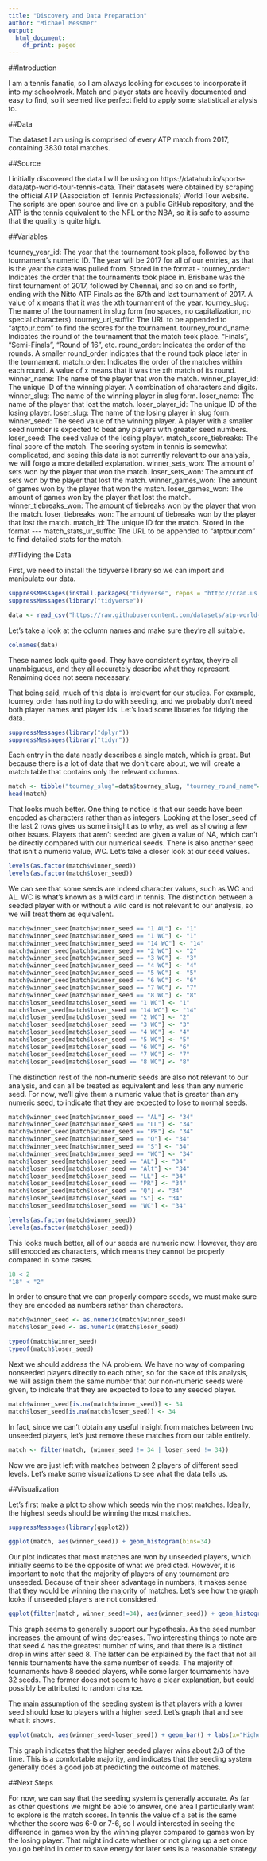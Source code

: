 ```yaml
---
title: "Discovery and Data Preparation"
author: "Michael Messmer"
output:
  html_document:
    df_print: paged
---
```


##Introduction

I am a tennis fanatic, so I am always looking for excuses to incorporate it into my schoolwork. Match and player stats are heavily documented and easy to find, so it seemed like perfect field to apply some statistical analysis to.

##Data

The dataset I am using is comprised of every ATP match from 2017, containing 3830 total matches.

##Source

I initially discovered the data I will be using on https://datahub.io/sports-data/atp-world-tour-tennis-data. Their datasets were obtained by scraping the official ATP (Association of Tennis Professionals) World Tour website. The scripts are open source and live on a public GitHub repository, and the ATP is the tennis equivalent to the NFL or the NBA, so it is safe to assume that the quality is quite high.

##Variables

tourney_year_id: The year that the tournament took place, followed by the tournament's numeric ID. The year will be 2017 for all of our entries, as that is the year the data was pulled from. Stored in the format <year>-<id>
tourney_order: Indicates the order that the tournaments took place in. Brisbane was the first tournament of 2017, followed by Chennai, and so on and so forth, ending with the Nitto ATP Finals as the 67th and last tournament of 2017. A value of x means that it was the xth tournament of the year.
tourney_slug: The name of the tournament in slug form (no spaces, no capitalization, no special characters).
tourney_url_suffix: The URL to be appended to "atptour.com" to find the scores for the tournament.
tourney_round_name: Indicates the round of the tournament that the match took place. "Finals", "Semi-Finals", "Round of 16", etc.
round_order: Indicates the order of the rounds. A smaller round_order indicates that the round took place later in the tournament.
match_order: Indicates the order of the matches within each round. A value of x means that it was the xth match of its round.
winner_name: The name of the player that won the match.
winner_player_id: The unique ID of the winning player. A combination of characters and digits.
winner_slug: The name of the winning player in slug form.
loser_name: The name of the player that lost the match.
loser_player_id: The unique ID of the losing player.
loser_slug: The name of the losing player in slug form.
winner_seed: The seed value of the winning player. A player with a smaller seed number is expected to beat any players with greater seed numbers.
loser_seed: The seed value of the losing player.
match_score_tiebreaks: The final score of the match. The scoring system in tennis is somewhat complicated, and seeing this data is not currently relevant to our analysis, we will forgo a more detailed explanation.
winner_sets_won: The amount of sets won by the player that won the match.
loser_sets_won: The amount of sets won by the player that lost the match.
winner_games_won: The amount of games won by the player that won the match.
loser_games_won: The amount of games won by the player that lost the match.
winner_tiebreaks_won: The amount of tiebreaks won by the player that won the match.
loser_tiebreaks_won: The amount of tiebreaks won by the player that lost the match.
match_id: The unique ID for the match. Stored in the format <year>-<tourney_id>-<winner_player_id>-<loser_player_id>
match_stats_ur_suffix: The URL to be appended to "atptour.com" to find detailed stats for the match.

##Tidying the Data

First, we need to install the tidyverse library so we can import and manipulate our data.

```r
suppressMessages(install.packages("tidyverse", repos = "http://cran.us.r-project.org"))
suppressMessages(library("tidyverse"))

data <- read_csv("https://raw.githubusercontent.com/datasets/atp-world-tour-tennis-data/master/csv/2_match_scores/match_scores_2017_UNINDEXED.csv")
```

Let's take a look at the column names and make sure they're all suitable.

```r
colnames(data)
```

These names look quite good. They have consistent syntax, they're all unambiguous, and they all accurately describe what they represent. Renaiming does not seem necessary.

That being said, much of this data is irrelevant for our studies. For example, tourney_order has nothing to do with seeding, and we probably don't need both player names and player ids. Let's load some libraries for tidying the data.

```r
suppressMessages(library("dplyr"))
suppressMessages(library("tidyr"))
```

Each entry in the data neatly describes a single match, which is great. But because there is a lot of data that we don't care about, we will create a match table that contains only the relevant columns.

```r
match <- tibble("tourney_slug"=data$tourney_slug, "tourney_round_name"=data$tourney_round_name, "winner_name"=data$winner_name, "loser_name"=data$loser_name, "winner_seed"=data$winner_seed, "loser_seed"=data$loser_seed)
head(match)
```

That looks much better. One thing to notice is that our seeds have been encoded as characters rather than as integers. Looking at the loser_seed of the last 2 rows gives us some insight as to why, as well as showing a few other issues. Players that aren't seeded are given a value of NA, which can't be directly compared with our numerical seeds. There is also another seed that isn't a numeric value, WC. Let's take a closer look at our seed values.

```r
levels(as.factor(match$winner_seed))
levels(as.factor(match$loser_seed))
```

We can see that some seeds are indeed character values, such as WC and AL. WC is what's known as a wild card in tennis. The distinction between a seeded player with or without a wild card is not relevant to our analysis, so we will treat them as equivalent.

```r
match$winner_seed[match$winner_seed == "1 AL"] <- "1"
match$winner_seed[match$winner_seed == "1 WC"] <- "1"
match$winner_seed[match$winner_seed == "14 WC"] <- "14"
match$winner_seed[match$winner_seed == "2 WC"] <- "2"
match$winner_seed[match$winner_seed == "3 WC"] <- "3"
match$winner_seed[match$winner_seed == "4 WC"] <- "4"
match$winner_seed[match$winner_seed == "5 WC"] <- "5"
match$winner_seed[match$winner_seed == "6 WC"] <- "6"
match$winner_seed[match$winner_seed == "7 WC"] <- "7"
match$winner_seed[match$winner_seed == "8 WC"] <- "8"
match$loser_seed[match$loser_seed == "1 WC"] <- "1"
match$loser_seed[match$loser_seed == "14 WC"] <- "14"
match$loser_seed[match$loser_seed == "2 WC"] <- "2"
match$loser_seed[match$loser_seed == "3 WC"] <- "3"
match$loser_seed[match$loser_seed == "4 WC"] <- "4"
match$loser_seed[match$loser_seed == "5 WC"] <- "5"
match$loser_seed[match$loser_seed == "6 WC"] <- "6"
match$loser_seed[match$loser_seed == "7 WC"] <- "7"
match$loser_seed[match$loser_seed == "8 WC"] <- "8"
```

The distinction rest of the non-numeric seeds are also not relevant to our analysis, and can all be treated as equivalent and less than any numeric seed. For now, we'll give them a numeric value that is greater than any numeric seed, to indicate that they are expected to lose to normal seeds.

```r
match$winner_seed[match$winner_seed == "AL"] <- "34"
match$winner_seed[match$winner_seed == "LL"] <- "34"
match$winner_seed[match$winner_seed == "PR"] <- "34"
match$winner_seed[match$winner_seed == "Q"] <- "34"
match$winner_seed[match$winner_seed == "S"] <- "34"
match$winner_seed[match$winner_seed == "WC"] <- "34"
match$loser_seed[match$loser_seed == "AL"] <- "34"
match$loser_seed[match$loser_seed == "Alt"] <- "34"
match$loser_seed[match$loser_seed == "LL"] <- "34"
match$loser_seed[match$loser_seed == "PR"] <- "34"
match$loser_seed[match$loser_seed == "Q"] <- "34"
match$loser_seed[match$loser_seed == "S"] <- "34"
match$loser_seed[match$loser_seed == "WC"] <- "34"

levels(as.factor(match$winner_seed))
levels(as.factor(match$loser_seed))
```

This looks much better, all of our seeds are numeric now. However, they are still encoded as characters, which means they cannot be properly compared in some cases.

```r
18 < 2
"18" < "2"
```

In order to ensure that we can properly compare seeds, we must make sure they are encoded as numbers rather than characters.

```r
match$winner_seed <- as.numeric(match$winner_seed)
match$loser_seed <- as.numeric(match$loser_seed)

typeof(match$winner_seed)
typeof(match$loser_seed)
```

Next we should address the NA problem. We have no way of comparing nonseeded players directly to each other, so for the sake of this analysis, we will assign them the same number that our non-numeric seeds were given, to indicate that they are expected to lose to any seeded player.

```r
match$winner_seed[is.na(match$winner_seed)] <- 34
match$loser_seed[is.na(match$loser_seed)] <- 34
```

In fact, since we can't obtain any useful insight from matches between two unseeded players, let's just remove these matches from our table entirely.

```r
match <- filter(match, (winner_seed != 34 | loser_seed != 34))
```

Now we are just left with matches between 2 players of different seed levels. Let's make some visualizations to see what the data tells us.

##Visualization

Let's first make a plot to show which seeds win the most matches. Ideally, the highest seeds should be winning the most matches.

```r
suppressMessages(library(ggplot2))

ggplot(match, aes(winner_seed)) + geom_histogram(bins=34)
```

Our plot indicates that most matches are won by unseeded players, which initially seems to be the opposite of what we predicted. However, it is important to note that the majority of players of any tournament are unseeded. Because of their sheer advantage in numbers, it makes sense that they would be winning the majority of matches. Let's see how the graph looks if unseeded players are not considered.

```r
ggplot(filter(match, winner_seed!=34), aes(winner_seed)) + geom_histogram(bins=33)
```

This graph seems to generally support our hypothesis. As the seed number increases, the amount of wins decreases. Two interesting things to note are that seed 4 has the greatest number of wins, and that there is a distinct drop in wins after seed 8. The latter can be explained by the fact that not all tennis tournaments have the same number of seeds. The majority of tournaments have 8 seeded players, while some larger tournaments have 32 seeds. The former does not seem to have a clear explanation, but could possibly be attributed to random chance.

The main assumption of the seeding system is that players with a lower seed should lose to players with a higher seed. Let's graph that and see what it shows.

```r
ggplot(match, aes(winner_seed<loser_seed)) + geom_bar() + labs(x="Higher Seed Beat Lower Seed", y="Number of Matches")
```

This graph indicates that the higher seeded player wins about 2/3 of the time. This is a comfortable majority, and indicates that the seeding system generally does a good job at predicting the outcome of matches.

##Next Steps

For now, we can say that the seeding system is generally accurate. As far as other questions we might be able to answer, one area I particularly want to explore is the match scores. In tennis the value of a set is the same whether the score was 6-0 or 7-6, so I would interested in seeing the difference in games won by the winning player compared to games won by the losing player. That might indicate whether or not giving up a set once you go behind in order to save energy for later sets is a reasonable strategy.
